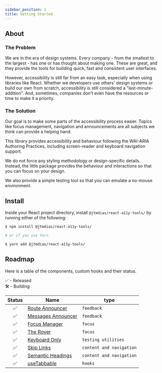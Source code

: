 ```yaml
---
sidebar_position: 1
title: Getting Started
---
```


## About

### The Problem

We are in the era of design systems. Every company - from the smallest to the largest - has one or has thought about making one. These are great, and they provide the tools for building quick, fast and consistent user interfaces.

However, accessibility is still far from an easy task, especially when using libraries like React. Whether we developers use others' design systems or build our own from scratch, accessibility is still considered a "last-minute-addition". And, sometimes, companies don't even have the resources or time to make it a priority.

### The Solution

Our goal is to make some parts of the accessibility process easier. Topics like focus management, navigation and announcements are all subjects we think can provide a helping hand.

This library provides accessibility and behaviour following the WAI-ARIA Authoring Practices, including screen-reader and keyboard navigation support.

We do not force any styling methodology or design-specific details. Instead, the little package provides the behaviour and interactions so that you can focus on your design.

We also provide a simple testing tool so that you can emulate a no-mouse environment.

## Install

Inside your React project directory, install `@jtmdias/react-a11y-tools/` by running either of the following:

```sh
$ npm install @jtmdias/react-a11y-tools/

# or if you use Yarn

$ yarn add @jtmdias/react-a11y-tools/
```

## Roadmap

Here is a table of the components, custom hooks and their status.

✅ - Released<br/>
🛠 - Building<br/>

| Status              | Name                                                                | type                     |
| ------------------- | ------------------------------------------------------------------- | ------------------------ |
| <center>✅</center> | [Route Announcer ](/docs/feedback/route-announcer)                  | `feedback`               |
| <center>✅</center> | [Messages Announcer](/docs/feedback/messages-announcer)             | `feedback`               |
| <center>✅</center> | [Focus Manager](/docs/manage-focus/focus-manager)                   | `focus`                  |
| <center>✅</center> | [The Rover](/docs/manage-focus/the-rover)                           | `focus`                  |
| <center>✅</center> | [Keyboard Only](/docs/testing/keyboard-only)                        | `testing utilities`      |
| <center>✅</center> | [Skip Links](/docs/content-and-navigation/skip-links)               | `content and navigation` |
| <center>✅</center> | [Semantic Headings](/docs/content-and-navigation/semantic-headings) | `content and navigation` |
| <center>✅</center> | [useTabbable](/docs/hooks/use-tabbable)                             | `hooks`                  |
